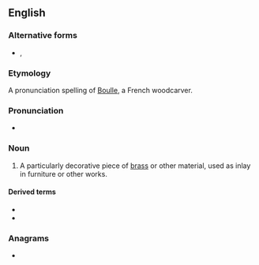 {{also|Buhl|Bühl}}
==English==
{{wikipedia}}

===Alternative forms===
* {{l|en|boulle}}, {{l|en|boule}}

===Etymology===
A pronunciation spelling of [[w:André Charles Boulle|Boulle]], a French woodcarver.

===Pronunciation===
* {{IPA|/buːl/|lang=en}}

===Noun===
{{en-noun|-|s}}

# {{lb|en|woodworking}} A particularly decorative piece of [[brass]] or other material, used as inlay in furniture or other works.

====Derived terms====
* {{l|en|buhl work}}
* {{l|en|buhlwork}}

===Anagrams===
* {{anagrams|en|bluh}}
